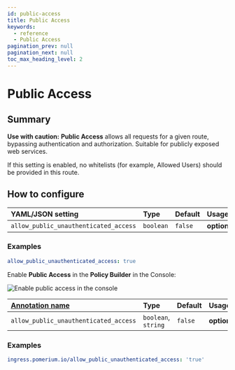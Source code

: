 ```yaml
---
id: public-access
title: Public Access
keywords:
  - reference
  - Public Access
pagination_prev: null
pagination_next: null
toc_max_heading_level: 2
---
```



# Public Access

## Summary

**Use with caution:** **Public Access** allows all requests for a given route, bypassing authentication and authorization. Suitable for publicly exposed web services.

If this setting is enabled, no whitelists (for example, Allowed Users) should be provided in this route.

## How to configure

<Tabs>
<TabItem value="Core" label="Core">

| **YAML**/**JSON** setting | **Type** | **Default** | **Usage** |
| :-- | :-- | :-- | :-- |
| `allow_public_unauthenticated_access` | `boolean` | `false` | **optional** |

### Examples

```yaml
allow_public_unauthenticated_access: true
```

</TabItem>
<TabItem value="Enterprise" label="Enterprise">

Enable **Public Access** in the **Policy Builder** in the Console:

![Enable public access in the console](../img/routes/public-access/public-access.png)

</TabItem>
<TabItem value="Kubernetes" label="Kubernetes">

| **[Annotation name](/docs/deploy/k8s/ingress#set-ingress-annotations)** | **Type** | **Default** | **Usage** |
| :-- | :-- | :-- | :-- |
| `allow_public_unauthenticated_access` | `boolean`, `string` | `false` | **optional** |

### Examples

```yaml
ingress.pomerium.io/allow_public_unauthenticated_access: 'true'
```

</TabItem>
</Tabs>
